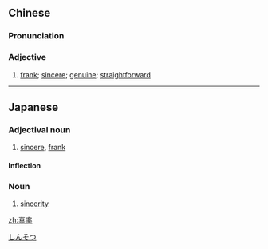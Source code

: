 ==Chinese==
{{zh-forms}}

===Pronunciation===
{{zh-pron
|m=zhēnshuài
|c=zan1 seot1
|cat=a
}}

===Adjective===
{{zh-adj}}

# [[frank]]; [[sincere]]; [[genuine]]; [[straightforward]]

----

==Japanese==
{{ja-kanjitab|しん|そつ|yomi=on}}

===Adjectival noun===
{{ja-adj|infl=な|しんそつ}}

# [[sincere]], [[frank]]

====Inflection====
{{ja-na|しんそつ}}

===Noun===
{{ja-noun|しんそつ}}

# [[sincerity]]

[[Category:ja:Emotions|しんそつ]]

[[zh:真率]]